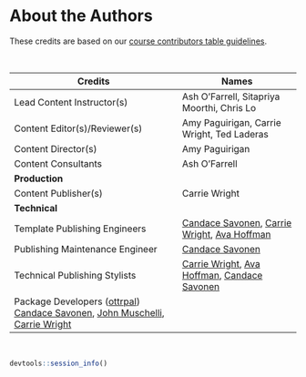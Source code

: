 # About the Authors {.unnumbered}

These credits are based on our [course contributors table guidelines](https://www.ottrproject.org/more_features.html#giving-credits-to-contributors).

   

| Credits                                                                                                                                                                                                          | Names                                                                                                                                        |
|------------------------------------------|------------------------------|
| Lead Content Instructor(s)                                                                                                                                                                                       | Ash O'Farrell, Sitapriya Moorthi, Chris Lo                                                                                                   |
| Content Editor(s)/Reviewer(s)                                                                                                                                                                                    | Amy Paguirigan, Carrie Wright, Ted Laderas                                                                                                   |
| Content Director(s)                                                                                                                                                                                              | Amy Paguirigan                                                                                                                               |
| Content Consultants                                                                                                                                                                                              | Ash O'Farrell                                                                                                                                |
| **Production**                                                                                                                                                                                                   |                                                                                                                                              |
| Content Publisher(s)                                                                                                                                                                                             | Carrie Wright                                                                                                                                |
| **Technical**                                                                                                                                                                                                    |                                                                                                                                              |
| Template Publishing Engineers                                                                                                                                                                                    | [Candace Savonen](https://www.cansavvy.com/), [Carrie Wright](https://carriewright11.github.io/), [Ava Hoffman](https://www.avahoffman.com/) |
| Publishing Maintenance Engineer                                                                                                                                                                                  | [Candace Savonen](https://www.cansavvy.com/)                                                                                                 |
| Technical Publishing Stylists                                                                                                                                                                                    | [Carrie Wright](https://carriewright11.github.io/), [Ava Hoffman](https://www.avahoffman.com/), [Candace Savonen](https://www.cansavvy.com/) |
| Package Developers ([ottrpal](https://github.com/jhudsl/ottrpal)) [Candace Savonen](https://www.cansavvy.com/), [John Muschelli](https://johnmuschelli.com/), [Carrie Wright](https://carriewright11.github.io/) |                                                                                                                                              |

 

```r
devtools::session_info()
```

<!-- Author information -->

<!-- Links -->

```{=html}
<!-- Fill out this table using these instructions: https://github.com/jhudsl/OTTR_Template/wiki/How-to-give-credits

For JHU courses, You will need to add Ira as a credit:

|Content Publisher|[Ira Gooding]|
...
[Ira Gooding]: https://publichealth.jhu.edu/faculty/4130/ira-gooding
-->
```
